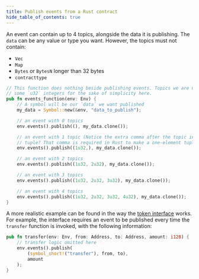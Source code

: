 ```yaml
---
title: Publish events from a Rust contract
hide_table_of_contents: true
---
```


An event can contain up to 4 topics, alongside the data it is publishing. The `data` can be any value or type you want. However, the topics must not contain:

- `Vec`
- `Map`
- `Bytes` or `BytesN` longer than 32 bytes
- `contracttype`

```rust
// This function does nothing beside publishing events. Topics we are using are
// some `u32` integers for the sake of simplicity here.
pub fn events_function(env: Env) {
    // A symbol will be our `data` we want published
    my_data = Symbol::new(&env, "data_to_publish");

    // an event with 0 topics
    env.events().publish((), my_data.clone());

    // an event with 1 topic (Notice the extra comma after the topic in the
    // tuple? That comma is required in Rust to make a one-element tuple)
    env.events().publish((1u32,), my_data.clone());

    // an event with 2 topics
    env.events().publish((1u32, 2u32), my_data.clone());

    // an event with 3 topics
    env.events().publish((1u32, 2u32, 3u32), my_data.clone());

    // an event with 4 topics
    env.events().publish((1u32, 2u32, 3u32, 4u32), my_data.clone());
}
```

A more realistic example can be found in the way the [token interface] works. For example, the interface requires an event to be published every time the `transfer` function is invoked, with the following information:

```rust
pub fn transfer(env: Env, from: Address, to: Address, amount: i128) {
    // transfer logic omitted here
    env.events().publish(
        (symbol_short!("transfer"), from, to),
        amount
    );
}
```

[token interface]: ../../../tokens/token-interface.mdx
